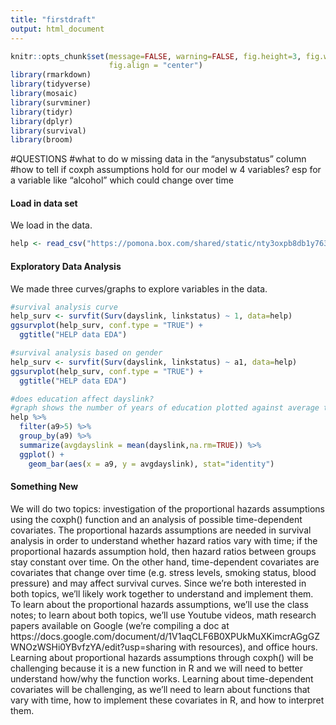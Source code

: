 ```yaml
---
title: "firstdraft"
output: html_document
---
```


```r
knitr::opts_chunk$set(message=FALSE, warning=FALSE, fig.height=3, fig.width=5, 
                      fig.align = "center")
library(rmarkdown)
library(tidyverse)
library(mosaic)
library(survminer)
library(tidyr)
library(dplyr)
library(survival)
library(broom)
```

#QUESTIONS
#what to do w missing data in the "anysubstatus" column
#how to tell if coxph assumptions hold for our model w 4 variables? esp for a variable like "alcohol" which could change over time

#### Load in data set

We load in the data.

```r
help <- read_csv("https://pomona.box.com/shared/static/nty3oxpb8db1y763l6uusxtq4gukbcev")
```


#### Exploratory Data Analysis

We made three curves/graphs to explore variables in the data.

```r
#survival analysis curve
help_surv <- survfit(Surv(dayslink, linkstatus) ~ 1, data=help)
ggsurvplot(help_surv, conf.type = "TRUE") +
  ggtitle("HELP data EDA")

#survival analysis based on gender
help_surv <- survfit(Surv(dayslink, linkstatus) ~ a1, data=help)
ggsurvplot(help_surv, conf.type = "TRUE") +
  ggtitle("HELP data EDA")
```

```r
#does education affect dayslink?
#graph shows the number of years of education plotted against average time to connect to primary care
help %>%
  filter(a9>5) %>%
  group_by(a9) %>%
  summarize(avgdayslink = mean(dayslink,na.rm=TRUE)) %>%
  ggplot() + 
	geom_bar(aes(x = a9, y = avgdayslink), stat="identity") 
```

#### Something New


We will do two topics: investigation of the proportional hazards assumptions using the coxph() function and an analysis of possible time-dependent covariates. The proportional hazards assumptions are needed in survival analysis in order to understand whether hazard ratios vary with time; if the proportional hazards assumption hold, then hazard ratios between groups stay constant over time. On the other hand, time-dependent covariates are covariates that change over time (e.g. stress levels, smoking status, blood pressure) and may affect survival curves. Since we're both interested in both topics, we'll likely work together to understand and implement them. To learn about the proportional hazards assumptions, we'll use the class notes; to learn about both topics, we'll use Youtube videos, math research papers available on Google (we're compiling a doc at https://docs.google.com/document/d/1V1aqCLF6B0XPUkMuXKimcrAGgGZWNOzWSHi0YBvfzYA/edit?usp=sharing with resources), and office hours. Learning about proportional hazards assumptions through coxph() will be challenging because it is a new function in R and we will need to better understand how/why the function works. Learning about time-dependent covariates will be challenging, as we'll need to learn about functions that vary with time, how to implement these covariates in R, and how to interpret them.
